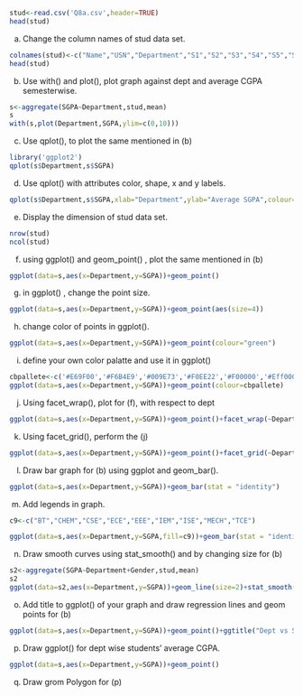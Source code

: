```r
stud<-read.csv('Q8a.csv',header=TRUE)
head(stud)

```

a. Change the column names of stud data set. 
```r
colnames(stud)<-c("Name","USN","Department","S1","S2","S3","S4","S5","SGPA","Gender")
head(stud)

```

b. Use with() and plot(), plot graph against dept and average CGPA semesterwise.
```r
s<-aggregate(SGPA~Department,stud,mean)
s
with(s,plot(Department,SGPA,ylim=c(0,10)))
```

c. Use qplot(), to plot the same mentioned in (b)
```r
library('ggplot2')
qplot(s$Department,s$SGPA)

```

d. Use qplot() with attributes color, shape, x and y labels.
```r
qplot(s$Department,s$SGPA,xlab="Department",ylab="Average SGPA",colour='red')

```

e. Display the dimension of stud data set.
```r
nrow(stud)
ncol(stud)

```

f. using ggplot() and geom_point() , plot the same mentioned in (b)
```r
ggplot(data=s,aes(x=Department,y=SGPA))+geom_point()

```

g. in ggplot() , change the point size.
```r
ggplot(data=s,aes(x=Department,y=SGPA))+geom_point(aes(size=4))

```
h. change color of points in ggplot().
```r
ggplot(data=s,aes(x=Department,y=SGPA))+geom_point(colour="green")
```

i. define your own color palatte and use it in ggplot()
```r
cbpallete<-c('#E69F00','#F6B4E9','#009E73','#F0EE22','#F00000','#Eff000','#345670','#FFFF00','#098766')
ggplot(data=s,aes(x=Department,y=SGPA))+geom_point(colour=cbpallete)


```

j. Using facet_wrap(), plot for (f), with respect to dept
```r

ggplot(data=s,aes(x=Department,y=SGPA))+geom_point()+facet_wrap(~Department)
```

k. Using facet_grid(), perform the (j)
```r
ggplot(data=s,aes(x=Department,y=SGPA))+geom_point()+facet_grid(~Department)
```

l. Draw bar graph for (b) using ggplot and geom_bar().
```r
ggplot(data=s,aes(x=Department,y=SGPA))+geom_bar(stat = "identity")
```

m. Add legends in graph.
```r
c9<-c("BT","CHEM","CSE","ECE","EEE","IEM","ISE","MECH","TCE")

ggplot(data=s,aes(x=Department,y=SGPA,fill=c9))+geom_bar(stat = "identity")

```

n. Draw smooth curves using stat_smooth() and by changing size for (b)
```r
s2<-aggregate(SGPA~Department+Gender,stud,mean)
s2
ggplot(data=s2,aes(x=Department,y=SGPA))+geom_line(size=2)+stat_smooth()
```

o. Add title to ggplot() of your graph and draw regression lines and geom points for (b)
```r
ggplot(data=s,aes(x=Department,y=SGPA))+geom_point()+ggtitle("Dept vs SGPA")
```

p. Draw ggplot() for dept wise students' average CGPA.
```r
ggplot(data=s,aes(x=Department,y=SGPA))+geom_point()
```

q. Draw grom Polygon for (p)



